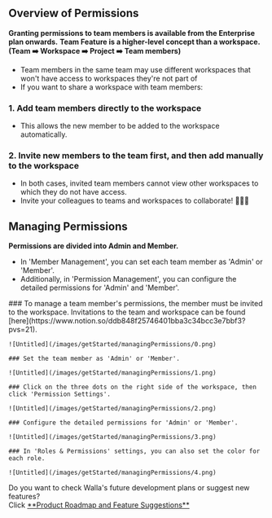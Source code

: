 
## Overview of Permissions

<Callout type='warning' emoji="⚠️">**Granting permissions to team members is available from the Enterprise plan onwards.**</Callout>
<Callout type='warning' emoji="⚠️">**Team Feature is a higher-level concept than a workspace. (Team ➡️ Workspace ➡️
    Project ➡️ Team members)**</Callout>

- Team members in the same team may use different workspaces that won't have access to workspaces they're not part of
- If you want to share a workspace with team members:

### 1. Add team members directly to the workspace
 - This allows the new member to be added to the workspace automatically.

### 2. Invite new members to the team first, and then add manually to the workspace
- In both cases, invited team members cannot view other workspaces to which they do not have access.
- Invite your colleagues to teams and workspaces to collaborate! 🙆🏻‍♀️

## Managing Permissions

<Callout type='warning' emoji="⚠️">**Permissions are divided into Admin and Member.**</Callout>

- In 'Member Management', you can set each team member as 'Admin' or 'Member'.
- Additionally, in 'Permission Management', you can configure the detailed permissions for 'Admin' and 'Member'.

<Steps>
    ### To manage a team member's permissions, the member must be invited to the workspace. Invitations to the team and workspace can be found [here](https://www.notion.so/ddb848f25746401bba3c34bcc3e7bbf3?pvs=21).

    ![Untitled](/images/getStarted/managingPermissions/0.png)

    ### Set the team member as 'Admin' or 'Member'.

    ![Untitled](/images/getStarted/managingPermissions/1.png)

    ### Click on the three dots on the right side of the workspace, then click 'Permission Settings'.

    ![Untitled](/images/getStarted/managingPermissions/2.png)

    ### Configure the detailed permissions for 'Admin' or 'Member'.

    ![Untitled](/images/getStarted/managingPermissions/3.png)

    ### In 'Roles & Permissions' settings, you can also set the color for each role.

    ![Untitled](/images/getStarted/managingPermissions/4.png)

</Steps>

<Callout type='info' emoji="🔔">
    Do you want to check Walla's future development plans or suggest new features? <br/>Click <a
    href='https://google.com'
    target="_blank"
    rel="noopener noreferrer"
    style={{textDecoration: 'underline'}}>**Product
    Roadmap and Feature Suggestions**</a>
</Callout>